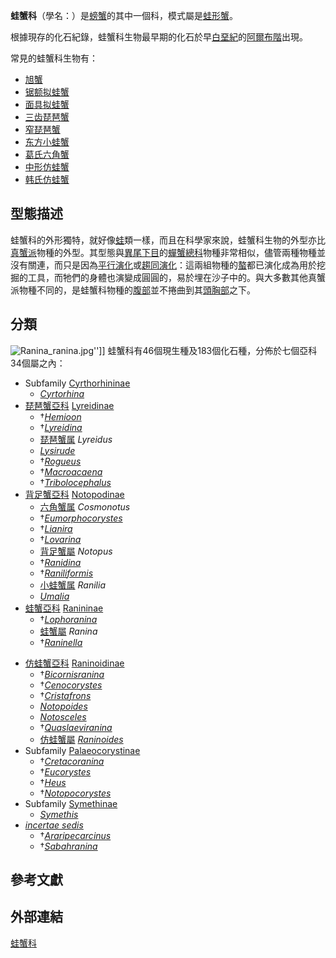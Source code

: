 {{NoteTA|G1=LS}}
{{Automatic taxobox
| fossil_range = {{fossil_range|阿爾布階|現今|[[阿爾布階|阿爾布階]]-現今|refs={{r|Brösing 2008}}}}
| image = Lyreidus tridentatus.jpg
| image_caption = [[三齿琵琶蟹|三齿琵琶蟹]]（''Lyreidus tridentatus''）
| display_parents = 2
| taxon = Raninidae
| authority = [[威廉·德·哈恩|De Haan]], 1839
| subdivision_ranks = [[屬_(生物)|屬]]
| subdivision = [[#分類|見內文]]
}}

'''蛙蟹科'''（學名：{{lang|la|Raninidae}}）是[[螃蟹|螃蟹]]的其中一個科，模式屬是[[蛙形蟹|蛙形蟹]]。

根據現存的化石紀錄，蛙蟹科生物最早期的化石於早[[白堊紀|白堊紀]]的[[阿爾布階|阿爾布階]]出現{{r|Brösing 2008}}。

常見的蛙蟹科生物有：
* [[旭蟹|旭蟹]]
* [[锯额拟蛙蟹|锯额拟蛙蟹]]
* [[面具拟蛙蟹|面具拟蛙蟹]]
* [[三齿琵琶蟹|三齿琵琶蟹]]
* [[窄琵琶蟹|窄琵琶蟹]]
* [[东方小蛙蟹|东方小蛙蟹]]
* [[葛氏六角蟹|葛氏六角蟹]]
* [[中形仿蛙蟹|中形仿蛙蟹]]
* [[韩氏仿蛙蟹|韩氏仿蛙蟹]]

==型態描述==
蛙蟹科的外形獨特，就好像[[蛙|蛙]]類一樣，而且在科學家來說，蛙蟹科生物的外型亦比[[蟹派|真蟹派]]物種的外型{{link-en|原始 (系统发生学)|Primitive (phylogenetics)|原始}}。其型態與[[異尾下目|異尾下目]]的[[蟬蟹總科|蟬蟹總科]]物種非常相似，儘管兩種物種並沒有關連，而只是因為[[平行演化|平行演化]]或[[趨同演化|趨同演化]]：這兩組物種的[[螯|螯]]都已演化成為用於挖掘的工具，而牠們的身體也演變成圓圓的，易於埋在沙子中的。與大多數其他真蟹派物種不同的，是蛙蟹科物種的[[腹部|腹部]]並不捲曲到其[[頭胸部|頭胸部]]之下。

==分類==
[[Image:Ranina_ranina.jpg|thumb]]'']]
蛙蟹科有46個現生種及183個化石種，分佈於七個亞科34個屬之內{{r|Grave}}：
{{col-begin|width=auto}}
{{col-break}}
*Subfamily [[Cyrthorhininae|Cyrthorhininae]]
**''[[Cyrtorhina|Cyrtorhina]]''
* [[琵琶蟹亞科|琵琶蟹亞科]] [[Lyreidinae|Lyreidinae]]
**†''[[Hemioon|Hemioon]]''
**†''[[Lyreidina|Lyreidina]]''
** [[琵琶蟹属|琵琶蟹属]] ''Lyreidus''
**''[[Lysirude|Lysirude]]''
**†''[[Rogueus|Rogueus]]''
**†''[[Macroacaena|Macroacaena]]''
**†''[[Tribolocephalus|Tribolocephalus]]''
*[[背足蟹亞科|背足蟹亞科]] [[Notopodinae|Notopodinae]]{{r|htshih}}
**[[六角蟹属|六角蟹属]] ''Cosmonotus''
**†''[[Eumorphocorystes|Eumorphocorystes]]''
**†''[[Lianira|Lianira]]''
**†''[[Lovarina|Lovarina]]''
**[[背足蟹屬|背足蟹屬]] ''Notopus''{{r|htshih}}
**†''[[Ranidina|Ranidina]]''
**†''[[Raniliformis|Raniliformis]]''
**[[小蛙蟹属|小蛙蟹属]] ''Ranilia''
**''[[Umalia|Umalia]]''
*[[蛙蟹亞科|蛙蟹亞科]] [[Ranininae|Ranininae]]
**†''[[Lophoranina|Lophoranina]]''
**[[蛙蟹屬|蛙蟹屬]] ''Ranina''
**†''[[Raninella|Raninella]]''
{{col-break}}
*[[仿蛙蟹亞科|仿蛙蟹亞科]] [[Raninoidinae|Raninoidinae]]
**†''[[Bicornisranina|Bicornisranina]]''
**†''[[Cenocorystes|Cenocorystes]]''
**†''[[Cristafrons|Cristafrons]]''
**''[[Notopoides|Notopoides]]'' 
**''[[Notosceles|Notosceles]]''
**†''[[Quaslaeviranina|Quaslaeviranina]]''
**[[仿蛙蟹屬|仿蛙蟹屬]] ''[[Raninoides|Raninoides]]''
*Subfamily [[Palaeocorystinae|Palaeocorystinae]]
**†''[[Cretacoranina|Cretacoranina]]''
**†''[[Eucorystes|Eucorystes]]''
**†''[[Heus|Heus]]''
**†''[[Notopocorystes|Notopocorystes]]''
*Subfamily [[Symethinae|Symethinae]]
**''[[Symethis|Symethis]]'' 
*''[[incertae_sedis|incertae sedis]]''
**†''[[Araripecarcinus|Araripecarcinus]]''
**†''[[Sabahranina|Sabahranina]]''
{{col-end}}

==參考文獻==
{{reflist|refs=
<ref name="Brösing 2008">{{cite journal |url=http://decapoda.nhm.org/pdfs/30458/30458.pdf |format=[[PDF|PDF]] |first1=Andreas |last1=Brösing |year=2008 |title=A reconstruction of an evolutionary scenario for the Brachyura (Decapoda) in the context of the Cretaceous–Tertiary boundary |journal=[[Crustaceana|Crustaceana]] |volume=81 |issue=3 |pages=271–287 |language=en |access-date=2010-01-22 |archive-date=2019-10-10 |archive-url=https://web.archive.org/web/20191010104744/https://decapoda.nhm.org/pdfs/30458/30458.pdf |dead-url=no }}</ref>
<ref name="Grave">{{cite journal
 |url             = http://rmbr.nus.edu.sg/rbz/biblio/s21/s21rbz1-109.pdf
 |format          = [[PDF|PDF]]
 |first1          = Sammy
 |last1           = de Grave
 |first2          = N. Dean
 |last2           = Pentcheff
 |first3          = Shane T.
 |last3           = Ahyong
 |year            = 2009
 |display-authors = etal
 |title           = A classification of living and fossil genera of decapod crustaceans
 |journal         = [[Raffles_Bulletin_of_Zoology|Raffles Bulletin of Zoology]]
 |volume          = Suppl. 21
 |pages           = 1–109
 |language        = en
 |access-date     = 2010-01-22
 |archive-date    = 2011-06-06
 |archive-url     = https://web.archive.org/web/20110606064728/http://rmbr.nus.edu.sg/rbz/biblio/s21/s21rbz1-109.pdf
 |dead-url        = no
}}</ref>
<ref name="htshih">{{cite web|url=http://web.nchu.edu.tw/~htshih/crab/checklst/Raninidae.htm|title=台灣蟹類總名錄：Family Raninidae：蛙蟹科|author=[[施習德|施習德]]|year=2013|accessdate=2017-08-09|archive-date=2021-04-21|archive-url=https://web.archive.org/web/20210421190554/http://web.nchu.edu.tw/~htshih/crab/checklst/Raninidae.htm|dead-url=no}}</ref>
}}

==外部連結==
{{Taxonbar|from=Q142041}}

[[Category:蛙蟹科|]]
